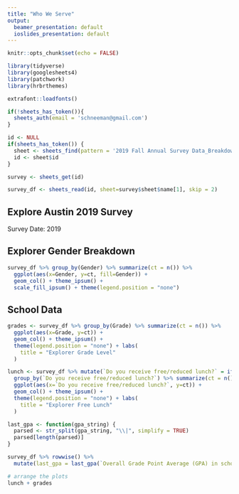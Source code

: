 ```yaml
---
title: "Who We Serve"
output:
  beamer_presentation: default
  ioslides_presentation: default
---
```


```r
knitr::opts_chunk$set(echo = FALSE)

library(tidyverse)
library(googlesheets4)
library(patchwork)
library(hrbrthemes)

extrafont::loadfonts()

if(!sheets_has_token()){
  sheets_auth(email = 'schneeman@gmail.com')
}

id <- NULL
if(sheets_has_token()) {
  sheet <- sheets_find(pattern = '2019 Fall Annual Survey Data_Breakdown by Scale')
  id <- sheet$id
}

survey <- sheets_get(id)

survey_df <- sheets_read(id, sheet=survey$sheet$name[1], skip = 2)
```

## Explore Austin 2019 Survey

Survey Date: 2019

## Explorer Gender Breakdown

```r
survey_df %>% group_by(Gender) %>% summarize(ct = n()) %>%
  ggplot(aes(x=Gender, y=ct, fill=Gender)) +
  geom_col() + theme_ipsum() +
  scale_fill_ipsum() + theme(legend.position = "none")
```

## School Data
```r
grades <- survey_df %>% group_by(Grade) %>% summarize(ct = n()) %>%
  ggplot(aes(x=Grade, y=ct)) +
  geom_col() + theme_ipsum() +
  theme(legend.position = "none") + labs(
    title = "Explorer Grade Level"
  )

lunch <- survey_df %>% mutate(`Do you receive free/reduced lunch?` = if_else(`Do you receive free/reduced lunch?` %in% c('Yes', 'No'), `Do you receive free/reduced lunch?`, "I don't know")) %>%
  group_by(`Do you receive free/reduced lunch?`) %>% summarize(ct = n()) %>%
  ggplot(aes(x=`Do you receive free/reduced lunch?`, y=ct)) +
  geom_col() + theme_ipsum() +
  theme(legend.position = "none") + labs(
    title = "Explorer Free Lunch"
  )

last_gpa <- function(gpa_string) {
  parsed <- str_split(gpa_string, "\\|", simplify = TRUE)
  parsed[length(parsed)]
}

survey_df %>% rowwise() %>%
  mutate(last_gpa = last_gpa(`Overall Grade Point Average (GPA) in school`)) %>% View()

# arrange the plots
lunch + grades
```


